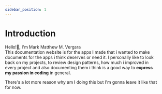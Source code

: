 ```yaml
---
sidebar_position: 1
---
```


# Introduction

Hello!👋, I'm Mark Matthew M. Vergara <br/>
This documentation website is for the apps I made that i wanted to make documents for the apps i think deserves or need it. I personally like to look back on my projects, to review design patterns, how much i improved in every project and also documenting them i think is a good way to **express my passion in coding** in general. 

There's a lot more reason why am I doing this but I'm gonna leave it like that for now.



<!-- 
**[React](https://reactjs.org/)**,
**[ChakraUI](https://chakra-ui.com/)**,
**[MaterialUI](https://mui.com/)**,
**[Formik](https://formik.org/)**,
**[Yup](https://github.com/jquense/yup)**,
**[Express Validator](https://express-validator.github.io/docs/)**,
**[Firebase](https://firebase.google.com/)**,
**[MongoDB](https://mongodb.com/)**,
**[Express](https://expressjs.com/)**,
**[Nodejs](https://nodejs.org/en/)**,
**[Mongoose](https://mongoosejs.com/)**,
**[Socket.io](https://socket.io/)**,

- -->
